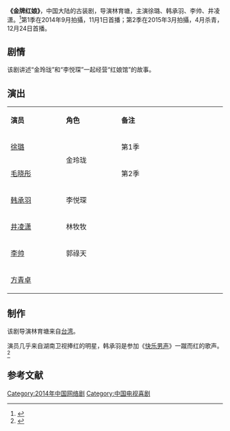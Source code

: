 {{电视节目信息框
| 名称     = 金牌红娘
| 别名     = 
| 英文名称 = <!-- ''{{lang|en| }}''  -->
| 图片     = 金牌红娘.jpg
| 图说     = 海报
| 分类     = 古装剧
| 原创者   = 
| 导演     = 林育塘
| 监制     = 
| 出品人   = 
| 编剧     = 
| 制作人   = 
| 制作年份 = 第1季:2014年9月<br>第2季:2015年3月-4月
| 摄影     = 
| 演出     = 第1季:[[徐璐|徐璐]]、[[韩承羽|韩承羽]]<br>第2季:[[毛晓彤|毛晓彤]]、[[韩承羽|韩承羽]]
| 配音     =
| 旁白     = 
| 主题曲   = 
| 片尾曲   = 
| 插曲     = 
| 地区     = {{CHNML}}
| 语言     = 普通话
| 集数     = 第1季:20集<br>第2季:22集
| 每集长   = 45分钟
| 制作公司 = 芒果TV
| 首播地区 = {{CHNML}}
| 电视网   = 芒果TV
| 开始     = 第1季:2014年11月1日<br>第2季:2015年12月24日
| 结束     = 
| 先于     = 
| 后于     = 
| 相关剧集 = 
| 官方网站 = 
}}
'''《金牌红娘》'''，中国大陆的古装剧，导演林育塘，主演徐璐、韩承羽、李帅、井凌潇。<ref>{{cite web|url=http://news.xinhuanet.com/ent/2014-08/27/c_126924204.htm|title=芒果TV自制剧《金牌红娘》开拍 花样元素持续发酵|date=2014-08-27|accessdate=2014-10-04|work=新华网|deadurl=yes|archiveurl=https://web.archive.org/web/20141006072451/http://news.xinhuanet.com/ent/2014-08/27/c_126924204.htm|archivedate=2014-10-06}}</ref>第1季在2014年9月拍攝，11月1日首播；第2季在2015年3月拍攝，4月杀青，12月24日首播。

==剧情==
该剧讲述“金玲珑”和“李悦琛”一起经营“红娘馆”的故事。

== 演出 ==
{|class="wikitable" width="20%"
|- style="background:cornflowerblue; color:white" align=center
|style="width:5%"|'''演员'''||style="width:5%"|'''角色'''||style="width:10%"|'''备注'''
|-
| [[徐璐|徐璐]] ||rowspan="2"|  金玲珑 || 第1季  
|-
| [[毛晓彤|毛晓彤]] ||第2季
|-
| [[韩承羽|韩承羽]] || 李悦琛 ||   
|-
| [[井凌潇|井凌潇]] || 林牧牧 ||  
|- 
| [[李帅|李帅]] || 郭祿天 || 
|- 
| [[方青卓|方青卓]] ||  || 
|}

==制作==
该剧导演林育塘来自[[台湾|台湾]]。

演员几乎来自湖南卫视捧红的明星，韩承羽是参加《[[快乐男声|快乐男声]]》一蹴而红的歌声。<ref>{{cite news |title=《金牌红娘》开机 芒果TV李易峰后再育CP党(组图) |url=http://roll.sohu.com/20140827/n403825509.shtml |accessdate=2021-01-31 |work=搜狐 |date=2014-08-27 |archive-date=2021-02-04 |archive-url=https://web.archive.org/web/20210204140201/http://roll.sohu.com/20140827/n403825509.shtml |dead-url=no }}</ref>

==参考文献==
{{reflist}}
{{2014年中國大陸古裝/民初電視劇}}
{{2015年中國大陸古裝/民初電視劇}}
{{DEFAULTSORT:J金}}
[[Category:2014年中国网络剧|Category:2014年中国网络剧]]
[[Category:中国电视喜剧|Category:中国电视喜剧]]